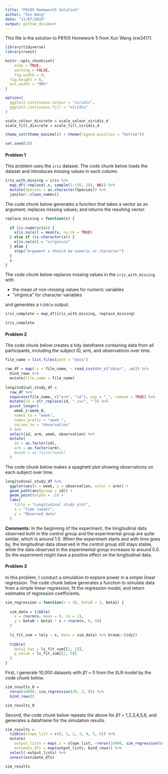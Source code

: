 ```yaml
---
title: "P8105 Homework5 Solution"
author: "Xun Wang"
date: "11/07/2019"
output: github_document
---
```


This file is the solution to P8105 Homework 5 from Xun Wang (xw2417).

```r
library(tidyverse)
library(rvest)

knitr::opts_chunk$set(
	echo = TRUE,
	warning = FALSE,
	fig.width = 8, 
  fig.height = 6,
  out.width = "90%"
)

options(
  ggplot2.continuous.colour = "viridis",
  ggplot2.continuous.fill = "viridis"
)

scale_colour_discrete = scale_colour_viridis_d
scale_fill_discrete = scale_fill_viridis_d

theme_set(theme_minimal() + theme(legend.position = "bottom"))

set.seed(10)
```

#### Problem 1

This problem uses the `iris` dataset. The code chunk below loads the dataset and introduces missing values in each column.

```r
iris_with_missing = iris %>% 
  map_df(~replace(.x, sample(1:150, 20), NA)) %>%
  mutate(Species = as.character(Species)) %>% 
  janitor::clean_names()
```

The code chunk below generates a function that takes a vector as an argument; replaces missing values; and returns the resulting vector. 

```r
replace_missing = function(x) {
  
  if (is.numeric(x)) {
    x[is.na(x)] = mean(x, na.rm = TRUE)
  } else if (is.character(x)) {
    x[is.na(x)] = "virginica"
  } else {
    stop("Argument x should be numeric or character")
  }
  x
}
```

The code chunk below replaces missing values in the `iris_with_missing` with

* the mean of non-missing values for numeric variables
* "virginica" for character variables

and generates a `tibble` output.

```r
iris_complete = map_df(iris_with_missing, replace_missing)

iris_complete
```

#### Problem 2

The code chunk below creates a tidy dataframe containing data from all participants, including the subject ID, arm, and observations over time.

```r
file_name = list.files(path = "data")

raw_df = map(.x = file_name, ~ read_csv(str_c("data/", .x))) %>% 
  bind_rows %>%
  mutate(file_name = file_name)
  
longitudinal_study_df = 
  raw_df %>% 
  separate(file_name, c("arm", "id"), sep = "_", remove = TRUE) %>%
  mutate(id = str_replace(id, ".csv", "")) %>% 
  pivot_longer(
    week_1:week_8,
    names_to = "week",
    names_prefix = "week_",
    values_to = "observation"
  ) %>%
  select(id, arm, week, observation) %>% 
  mutate(
    id = as.factor(id),
    arm = as.factor(arm),
    #week = as.factor(week)
  ) 
```

The code chunk below makes a spaghetti plot showing observations on each subject over time.

```r
longitudinal_study_df %>%
  ggplot(aes(x = week, y = observation, color = arm)) +
  geom_path(aes(group = id)) +
  geom_point(alpha = .5) + 
  labs(
    title = "Longitudinal study plot",
    x = "Time (week)",
    y = "Observed data"
  )
```

**Comments:** In the beginning of the experiment, the longitudinal data observed both in the control group and the experimental group are quite similar, which is around 1.5. When the experiment starts and with time goes by, the longitudinal data observed in the control group still stays stable, while the data observed in the experimental group increases to around 5.0. So the experiment might have a positive effect on the longitudinal data.

#### Problem 3

In this problem, I conduct a simulation to explore power in a simple linear regression. The code chunk below generates a function to simulate data from a simple linear regression, fit the regression model, and return estimates of regression coefficients.

```r
sim_regression = function(n = 30, beta0 = 2, beta1) {
  
  sim_data = tibble(
    x = rnorm(n, mean = 0, sd = 1),
    y = beta0 + beta1 * x + rnorm(n, 0, 50)
  )
  
  ls_fit_sum = lm(y ~ x, data = sim_data) %>% broom::tidy()
  
  tibble(
    beta1_hat = ls_fit_sum[[2, 2]],
    p_value = ls_fit_sum[[2, 5]]
  )
}
```

First, I generate 10,000 datasets with *β1* = 0 from the SLR model by the code chunk below.

```r
sim_results_0 = 
  rerun(10000, sim_regression(30, 2, 0)) %>% 
  bind_rows()

sim_results_0
```

Second, the code chunk below repeats the above for *β1* = 1,2,3,4,5,6, and generates a dataframe for the simulation results.

```r

sim_results = 
  tibble(slope_list = c(0, 1, 2, 3, 4, 5, 6)) %>% 
  mutate(
    output_lists = map(.x = slope_list, ~rerun(10000, sim_regression(beta1 = .x))),
    estimate_dfs = map(output_lists, bind_rows)) %>% 
  select(-output_lists) %>% 
  unnest(estimate_dfs)

sim_results
```




